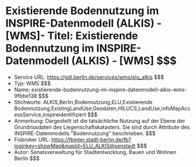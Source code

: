 # Existierende Bodennutzung im INSPIRE-Datenmodell (ALKIS) - [WMS]- Titel: Existierende Bodennutzung im INSPIRE-Datenmodell (ALKIS) - [WMS] $$$
- Service URL: https://gdi.berlin.de/services/wms/elu_alkis $$$
- Typ: WMS $$$
- Name: existierende-bodennutzung-im-inspire-datenmodell-alkis-wms-9fbbe138 $$$
- Stichworte: ALKIS,Berlin,Bodennutzung,ELU,Existierende Bodennutzung,ExistingLandUse,Geodaten,HILUCS,LandUse,infoMapAccessService,inspireidentifiziert $$$
- Anmerkung: Dargestellt ist die tatsächliche Nutzung auf der Ebene der Grundrissdaten des Liegenschaftskatasters. Sie sind durch Attribute des INSPIRE-Datenmodells "Bodennutzung" beschrieben. $$$
- Fisbroker URL: https://fbinter.stadt-berlin.de/fb?loginkey=showMap&mapId=ELU_ALKIS@senstadt $$$
- Autor: Senatsverwaltung für Stadtentwicklung, Bauen und Wohnen Berlin $$$
